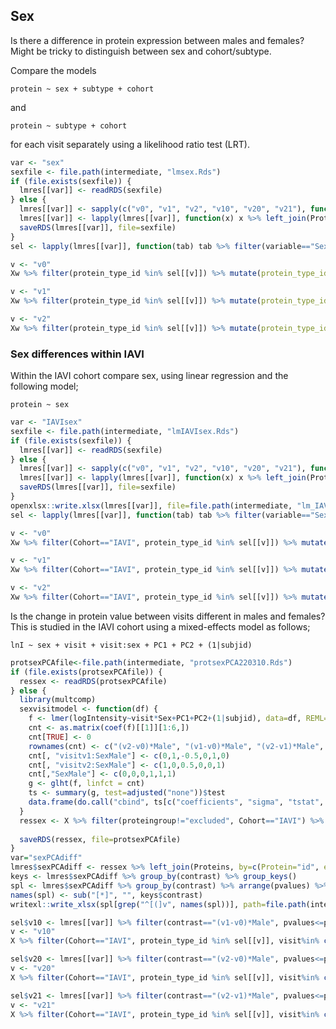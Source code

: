 ## Sex

Is there a difference in protein expression between males and females? Might be tricky to distinguish between sex and cohort/subtype.

Compare the models

`protein ~ sex + subtype + cohort`

and 

`protein ~ subtype + cohort`

for each visit separately using a likelihood ratio test (LRT).



```r
var <- "sex"
sexfile <- file.path(intermediate, "lmsex.Rds")
if (file.exists(sexfile)) {
  lmres[[var]] <- readRDS(sexfile)
} else {
  lmres[[var]] <- sapply(c("v0", "v1", "v2", "v10", "v20", "v21"), function(y) Xw %>% group_by(Protein, exp) %>% summarize(lmmod(df=cur_data(), y=y, var="Sex", covars=c("Age", "Cohort", "subtypeA"), test="LRT", family="gaussian"), .groups="drop") %>% mutate(visit=y) %>% relocate(visit, ), simplify = FALSE, USE.NAMES = TRUE)
  lmres[[var]] <- lapply(lmres[[var]], function(x) x %>% left_join(Proteins, by=c(Protein="id", "exp")) %>% relocate(c("PG.Genes"), .after="Protein"))
  saveRDS(lmres[[var]], file=sexfile)
}
sel <- lapply(lmres[[var]], function(tab) tab %>% filter(variable=="SexMale", p.lr<=pcutoff) %>% arrange(p.lr) %>% pull(protein_type_id))
```

```r
v <- "v0"
Xw %>% filter(protein_type_id %in% sel[[v]]) %>% mutate(protein_type_id=factor(protein_type_id, levels=sel[[v]])) %>% ggplot(aes(x=Sex, y=!!as.symbol(v), color=Subtype, shape=Cohort)) + geom_quasirandom() + scale_shape_manual(values=c(3,16)) + facet_wrap(~protein_type_id, scales="free_y") + theme_bw()
```

```r
v <- "v1"
Xw %>% filter(protein_type_id %in% sel[[v]]) %>% mutate(protein_type_id=factor(protein_type_id, levels=sel[[v]])) %>% ggplot(aes(x=Sex, y=!!as.symbol(v), color=Subtype, shape=Cohort)) + geom_quasirandom() + scale_shape_manual(values=c(3,16)) + facet_wrap(~protein_type_id, scales="free_y") + theme_bw()
```

```r
v <- "v2"
Xw %>% filter(protein_type_id %in% sel[[v]]) %>% mutate(protein_type_id=factor(protein_type_id, levels=sel[[v]])) %>% ggplot(aes(x=Sex, y=!!as.symbol(v), color=Subtype, shape=Cohort)) + geom_quasirandom() + scale_shape_manual(values=c(3,16)) + facet_wrap(~protein_type_id, scales="free_y") + theme_bw()
```

\FloatBarrier

### Sex differences within IAVI

Within the IAVI cohort compare sex, using linear regression and the following model;

`protein ~ sex`


```r
var <- "IAVIsex"
sexfile <- file.path(intermediate, "lmIAVIsex.Rds")
if (file.exists(sexfile)) {
  lmres[[var]] <- readRDS(sexfile)
} else {
  lmres[[var]] <- sapply(c("v0", "v1", "v2", "v10", "v20", "v21"), function(y) Xw %>% filter(Cohort=="IAVI") %>% group_by(Protein, exp) %>% summarize(lmmod(df=cur_data(), y=y, var="Sex", covars=c(), test="t", family="gaussian"), .groups="drop") %>% mutate(visit=y) %>% relocate(visit, ), simplify = FALSE, USE.NAMES = TRUE)
  lmres[[var]] <- lapply(lmres[[var]], function(x) x %>% left_join(Proteins, by=c(Protein="id", "exp")) %>% relocate(c("PG.Genes"), .after="Protein"))
  saveRDS(lmres[[var]], file=sexfile)
}
openxlsx::write.xlsx(lmres[[var]], file=file.path(intermediate, "lm_IAVIsex.xlsx"))
sel <- lapply(lmres[[var]], function(tab) tab %>% filter(variable=="SexMale", p<=pcutoff) %>% arrange(p) %>% pull(protein_type_id))
```

```r
v <- "v0"
Xw %>% filter(Cohort=="IAVI", protein_type_id %in% sel[[v]]) %>% mutate(protein_type_id=factor(protein_type_id, levels=sel[[v]])) %>% ggplot(aes(x=Sex, y=!!as.symbol(v))) + geom_quasirandom() + facet_wrap(~protein_type_id, scales="free_y") + theme_bw()
```

```r
v <- "v1"
Xw %>% filter(Cohort=="IAVI", protein_type_id %in% sel[[v]]) %>% mutate(protein_type_id=factor(protein_type_id, levels=sel[[v]])) %>% ggplot(aes(x=Sex, y=!!as.symbol(v))) + geom_quasirandom() + facet_wrap(~protein_type_id, scales="free_y") + theme_bw()
```

```r
v <- "v2"
Xw %>% filter(Cohort=="IAVI", protein_type_id %in% sel[[v]]) %>% mutate(protein_type_id=factor(protein_type_id, levels=sel[[v]])) %>% ggplot(aes(x=Sex, y=!!as.symbol(v))) + geom_quasirandom() + facet_wrap(~protein_type_id, scales="free_y") + theme_bw()
```

\FloatBarrier

Is the change in protein value between visits different in males and females? This is studied in the IAVI cohort using a mixed-effects model as follows;

`lnI ~ sex + visit + visit:sex + PC1 + PC2 + (1|subjid)`


```r
protsexPCAfile<-file.path(intermediate, "protsexPCA220310.Rds") 
if (file.exists(protsexPCAfile)) {
  ressex <- readRDS(protsexPCAfile)
} else {
  library(multcomp)
  sexvisitmodel <- function(df) {
    f <- lmer(logIntensity~visit*Sex+PC1+PC2+(1|subjid), data=df, REML=FALSE)
    cnt <- as.matrix(coef(f)[[1]][1:6,])
    cnt[TRUE] <- 0
    rownames(cnt) <- c("(v2-v0)*Male", "(v1-v0)*Male", "(v2-v1)*Male", "Male|v0", "Male|v1", "Male|v2")
    cnt[, "visitv1:SexMale"] <- c(0,1,-0.5,0,1,0)
    cnt[, "visitv2:SexMale"] <- c(1,0,0.5,0,0,1)
    cnt[,"SexMale"] <- c(0,0,0,1,1,1)
    g <- glht(f, linfct = cnt)
    ts <- summary(g, test=adjusted("none"))$test
    data.frame(do.call("cbind", ts[c("coefficients", "sigma", "tstat", "pvalues")])) %>% rownames_to_column("contrast")
  }
  ressex <- X %>% filter(proteingroup!="excluded", Cohort=="IAVI") %>% group_by(Protein, exp) %>% mutate(m=mean(!is.na(logIntensity0))) %>% filter(m>=0.2) %>% summarize(fdetect=unique(m), sexvisitmodel(cur_data()))
  
  saveRDS(ressex, file=protsexPCAfile)
}
var="sexPCAdiff"
lmres$sexPCAdiff <- ressex %>% left_join(Proteins, by=c(Protein="id", exp="exp"))
keys <- lmres$sexPCAdiff %>% group_by(contrast) %>% group_keys()
spl <- lmres$sexPCAdiff %>% group_by(contrast) %>% arrange(pvalues) %>% group_split()
names(spl) <- sub("[*]", "", keys$contrast)
writexl::write_xlsx(spl[grep("^[(]v", names(spl))], path=file.path(intermediate, "lm_IAVIsexvisitdiff.xlsx"))
```

```r
sel$v10 <- lmres[[var]] %>% filter(contrast=="(v1-v0)*Male", pvalues<=pcutoff) %>% arrange(pvalues) %>% pull(protein_type_id)
v <- "v10"
X %>% filter(Cohort=="IAVI", protein_type_id %in% sel[[v]], visit%in% c("v0", "v1")) %>% mutate(protein_type_id=factor(protein_type_id, levels=sel[[v]])) %>% ggplot(aes(x=visit, y=logIntensity, color=Sex)) + geom_quasirandom() + facet_wrap(~protein_type_id, scales="free_y") + theme_bw()
```

```r
sel$v20 <- lmres[[var]] %>% filter(contrast=="(v2-v0)*Male", pvalues<=pcutoff) %>% arrange(pvalues) %>% pull(protein_type_id)
v <- "v20"
X %>% filter(Cohort=="IAVI", protein_type_id %in% sel[[v]], visit%in% c("v0", "v2")) %>% mutate(protein_type_id=factor(protein_type_id, levels=sel[[v]])) %>% ggplot(aes(x=visit, y=logIntensity, color=Sex)) + geom_quasirandom() + facet_wrap(~protein_type_id, scales="free_y") + theme_bw()
```

```r
sel$v21 <- lmres[[var]] %>% filter(contrast=="(v2-v1)*Male", pvalues<=pcutoff) %>% arrange(pvalues) %>% pull(protein_type_id)
v <- "v21"
X %>% filter(Cohort=="IAVI", protein_type_id %in% sel[[v]], visit%in% c("v1", "v2")) %>% mutate(protein_type_id=factor(protein_type_id, levels=sel[[v]])) %>% ggplot(aes(x=visit, y=logIntensity, color=Sex)) + geom_quasirandom() + facet_wrap(~protein_type_id, scales="free_y") + theme_bw()
```

\FloatBarrier
